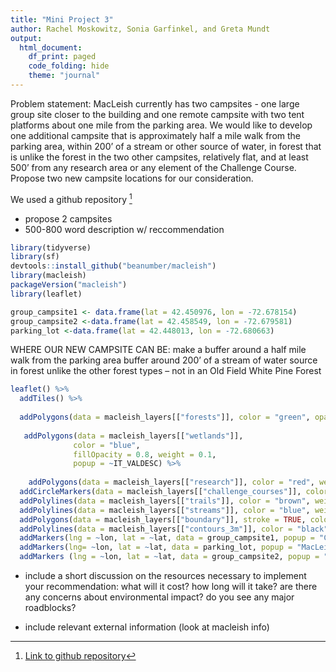 ```yaml
---
title: "Mini Project 3"
author: Rachel Moskowitz, Sonia Garfinkel, and Greta Mundt
output: 
  html_document:
    df_print: paged
    code_folding: hide
    theme: "journal"
---
```


Problem statement: MacLeish currently has two campsites - one large group site closer to the building and one remote campsite with two tent platforms about one mile from the parking area. We would like to develop one additional campsite that is approximately half a mile walk from the parking area, within 200’ of a stream or other source of water, in forest that is unlike the forest in the two other campsites, relatively flat, and at least 500’ from any research area or any element of the Challenge Course. Propose two new campsite locations for our consideration.


We used a github repository [^1]


- propose 2 campsites
- 500-800 word description w/ reccommendation

```r
library(tidyverse)
library(sf)
devtools::install_github("beanumber/macleish")
library(macleish)
packageVersion("macleish")
library(leaflet)
```


```r
group_campsite1 <- data.frame(lat = 42.450976, lon = -72.678154)
group_campsite2 <-data.frame(lat = 42.458549, lon = -72.679581)
parking_lot <-data.frame(lat = 42.448013, lon = -72.680663)
```

WHERE OUR NEW CAMPSITE CAN BE: 
make a buffer around a half mile walk from the parking area
buffer around 200' of a stream of water source
in forest unlike the other forest types -- not in an Old Field White Pine Forest

```r

leaflet() %>%
  addTiles() %>%
  
  addPolygons(data = macleish_layers[["forests"]], color = "green", opacity = 5,  weight = 1, popup = ~Sheet1__Na) %>%
  
   addPolygons(data = macleish_layers[["wetlands"]], 
              color = "blue", 
              fillOpacity = 0.8, weight = 0.1, 
              popup = ~IT_VALDESC) %>%
  
    addPolygons(data = macleish_layers[["research"]], color = "red", weight = 1, opacity = 2) %>%
  addCircleMarkers(data = macleish_layers[["challenge_courses"]], color = "red", weight = 1, opacity = 2) %>%
  addPolylines(data = macleish_layers[["trails"]], color = "brown", weight = 1) %>%
  addPolylines(data = macleish_layers[["streams"]], color = "blue", weight = 3) %>%
  addPolygons(data = macleish_layers[["boundary"]], stroke = TRUE, color = "black", fill = NA, weight = 2, opacity = 2) %>%
  addPolylines(data = macleish_layers[["contours_3m"]], color = "black", weight = 1) %>%
  addMarkers(lng = ~lon, lat = ~lat, data = group_campsite1, popup = "Current Group Campsite") %>%
  addMarkers(lng= ~lon, lat = ~lat, data = parking_lot, popup = "MacLeish Parking Lot") %>%
  addMarkers (lng = ~lon, lat = ~lat, data = group_campsite2, popup = "Current Group Campsite (Remote)")
```




- include a short discussion on the resources necessary to implement your recommendation:
what will it cost?
how long will it take?
are there any concerns about environmental impact?
do you see any major roadblocks?


- include relevant external information (look at macleish info)



[^1]: [Link to github repository](https://github.com/rmoskowitz/mp3)